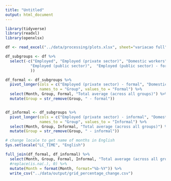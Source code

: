 ```yaml
---
title: "Untitled"
output: html_document
---
```


```r
library(tidyverse)
library(readxl)
library(openxlsx)

df <- read_excel("../data/processing/plots.xlsx", sheet="variacao full")

df_subgroups <- df %>% 
  select(-c("Employed", "Employed (private sector)", "Domestic workers",
           "Employed (public sector)",	"Employed (public sector) - formal",	"Employed (public sector) - informal",	"Employed (public sector), military and statutory civil servant",	"Employers", "Self-employed"
           ))

df_formal <- df_subgroups %>%
  pivot_longer(cols = c("Employed (private sector) - formal", "Domestic workers - formal", "Employers - formal", "Self-employed - formal"),
               names_to = "Group", values_to = "Formal") %>% 
  select(Month, Group, Formal, "Total average (across all groups)") %>% 
  mutate(Group = str_remove(Group, " - formal")) 


df_informal <- df_subgroups %>% 
  pivot_longer(cols = c("Employed (private sector) - informal", "Domestic workers - informal", "Employers - informal", "Self-employed - informal", "Family workers"),
               names_to = "Group", values_to = "Informal") %>% 
  select(Month, Group, Informal, "Total average (across all groups)") %>% 
  mutate(Group = str_remove(Group, " - informal")) 

# change locale to get name of months in English
Sys.setlocale("LC_TIME", "English")

full_join(df_formal, df_informal) %>%
  select(Month, Group, Formal, Informal, "Total average (across all groups)") %>% 
  #replace(is.na(.), 0) %>% 
  mutate(Month = format(Month, format="%b-%Y")) %>% 
  write_csv("../data/output/grid_percentage_change.csv")

```

